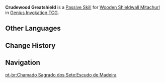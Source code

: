 {{Genius Invokation TCG Skill Infobox
|image      = Crudewood Greatshield Character Card Skill.png
|type       = Passive Skill
|character  = Wooden Shieldwall Mitachurl
|element    = 
|matching   = 
|unaligned  = 
|energy     = 
|effect     = (Passive) When the battle begins, this character gains '''Crudewood Greatshield'''.<br><br>'''Crudewood Greatshield'''<br>The character to which this is attached takes -2 DMG.<br>This status will provide 2 instances of {{Color|Dendro Application}} (Can be depleted using Elemental Reactions): Once the instances are depleted, this status will be removed.
|order      = 4
}}
'''Crudewood Greatshield''' is a [[Character Card Passive Skill|Passive Skill]] for [[Wooden Shieldwall Mitachurl (Character Card)|Wooden Shieldwall Mitachurl]] in [[Genius Invokation TCG]].

==Other Languages==
{{Other Languages
|en      = Crudewood Greatshield
|zhs     = 原木大盾
|zhs_rm  = Yuánmù Dàdùn
|zht     = 原木大盾
|zht_rm  = Yuánmù Dàdùn
|zh_tl   = Large Shield of Unprocessed Wood
|ja      = 木製大盾
|ja_rm   = Mokusei Daijun{{Assumed}}
|ja_tl   = Large Wooden Shield
|ko      = 원목 방패
|ko_rm   = 
|es      = Escudo de madera
|es_tl   = Wooden Shield
|fr      = Grand bouclier d'aubier
|fr_tl   = Sapwood Greatshield
|ru      = Большой деревянный щит
|ru_tl   = Large Wooden Shield
|th      = Crudewood Greatshield
|vi      = Khiên Bản Gỗ
|vi_tl   = 
|de      = Schild des Holzes
|de_tl   = Shield of Wood
|id      = Crudewood Greatshield
|pt      = Escudo de Madeira
|pt_tl   = 
|tr      = Ahşap Büyük Kalkan
|tr_tl   = 
|it      = Granscudo Legnoselvaggio
|it_tl   = 
}}

==Change History==
{{Change History|3.7}}

==Navigation==
{{Genius Invokation TCG Skill Navbox|Wooden Shieldwall Mitachurl}}
[[pt-br:Chamado Sagrado dos Sete:Escudo de Madeira]]
